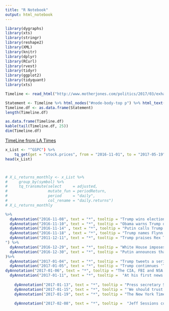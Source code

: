 ```yaml
---
title: "R Notebook"
output: html_notebook
---
```



```r
library(dygraphs)
library(xts)
library(stringr)
library(reshape2)
library(XML)
library(knitr)
library(dplyr)
library(RCurl)
library(rvest)
library(tidyr)
library(ggplot2)
library(tidyquant)
library(xts)
```


```r
Timeline <- read_html("http://www.motherjones.com/politics/2017/03/exhaustive-history-donald-trump-russia-scandal-timeline")
```

```r
Statement <- Timeline %>% html_nodes("#node-body-top p") %>% html_text()
Timeline.df <- as.data.frame(Statement)
length(Timeline.df)

as.data.frame(Timeline.df) 
kable(tail(Timeline.df, 25))
dim(Timeline.df)

```


[TimeLine from LA Times](http://www.latimes.com/politics/la-na-pol-trump-flynn-comey-russia-timeline-2017-htmlstory.html)



```r
x_List <- "^GSPC") %>%
    tq_get(get = "stock.prices", from = "2016-11-01", to = "2017-05-19")
head(x_List)



# X_L_returns_monthly <- x_List %>%
#     group_by(symbol) %>%
#     tq_transmute(select     = adjusted, 
#                  mutate_fun = periodReturn, 
#                  period     = "daily", 
#                  col_rename = "daily.returns") 
# X_L_returns_monthly
```


```r
%>%
  dyAnnotation("2016-11-08", text = "*", tooltip = "Trump wins election. Trump, defying polls, shocks the political establishment and beats Hillary Clinton to become the 45th president of the United States. It’s widely considered to be one of the biggest upsets in American political history.") %>%
  dyAnnotation("2016-11-10", text = "*", tooltip = "Obama warns Trump during a 90-minute meeting at the White House that Flynn, a former U.S. Army lieutenant general and Defense Intelligence Agency chief, is a problem. The warning comes out in May during Sally Yates’ testimony before Congress." ) %>%
  dyAnnotation("2016-11-14" , text = "*", tooltip = "Putin calls Trump to congratulate him on his victory. According to a release by Trump’s transition team, the two men discuss 'a range of issues including the threats and challenges facing the United States and Russia.' It goes on to add that Trump looks forward to 'a strong and enduring relationship with Russia and the people of Russia.'") %>%
  dyAnnotation("2016-11-18" , text = "*", tooltip = "Trump names Flynn as his choice as National Security Advisor") %>%
  dyAnnotation("2011-12-11", text = "*", tooltip = "Trump praises Rex Tillerson, chairman of ExxonMobil and recipient of Russia’s “Order of Friendship” Medal from Vladimir Putin in 2013, as “much more than a business executive” and a “world-class player.” Trump says Tillerson “knows many of the players” and did “massive deals in Russia” for Exxon. Two days later, Trump nominates him to be secretary of state.
") %>%
  dyAnnotation("2016-12-29", text = "*", tooltip = "White House imposes sanctions on Russia in response to her hacking of the DNC last summer and other interference in the U.S. Presidential election. Flynn, the incoming Nat. Security advisor, contacts the Russian Ambassador.") %>%
  dyAnnotation("2016-12-30", text = "*", tooltip = "Putin announces that he will not retailate against the US sanctions. It is very unusual for the Russians not to do this. Trump praises this announcement on Twitter"
)%>%
  dyAnnotation("2017-01-04", text = "*", tooltip = "Trump tweets a series of attacks on the integrity of the US intelligence community’s findings that Russia had hacked the election.") %>%
  dyAnnotation("2017-01-05", text = "*", tooltip = "Trump contimnues 'Tweet Storm'" )%>%
dyAnnotation("2017-01-06", text = "*", tooltip = "The CIA, FBI and NSA release their unclassified report, concluding unanimously, “Vladimir Putin ordered an influence campaign in 2016 aimed at the US presidential election.” The three intelligence agencies agree that “the Russian government aspired to help President-elect Trump’s election chances when possible.” The report also states that WikiLeaks had been Russia’s conduit for the effort, writing “We assess with high confidence that Russian military intelligence (General Staff Main Intelligence Directorate or GRU) used the Guccifer 2.0 persona and DCLeaks.com to release US victim data obtained in cyber operations publicly and in exclusives to media outlets and relayed material to WikiLeaks.(Source:http://billmoyers.com/story/the-trump-resistance-plan-a-timeline-russia-and-president-trump/)”" %>%  
  dyAnnotation("2017-01-11", text = "*", tooltip =  "At his first news conference, Trump says, 'As far as hacking, I think it was Russia. But I think we also get hacked by other countries and other people.' Also, Trump’s outside lawyer and a partner in the Morgan, Lewis & Bockius law firm, presents the plan to deal with Trump’s business conflicts of interest during his presidency. The plan allows Trump to retain beneficial ownership in all of his businesses. " ) %>%
    
    dyAnnotation("2017-01-13", text = "*", tooltip = "Press secretary Sean Spicer says, in response to WaPo atricle about Michael Flynn's conversations with the Russian Ambassador,  'it was only one call. They exchanged logistical information” for an upcoming call between Trump and Vladimir Putin after the inauguration.'") %>% 
    dyAnnotation("2017-01-15", text = "*", tooltip = "'We should trust Putin,' Trump tells The Times of London. Expressing once again his skepticism about NATO, Trump lambastes German Chancellor Angela Merkel.") %>% 
    dyAnnotation("2017-01-19", text = "*", tooltip = "The New York Times reports that former Trump campaign manager Paul Manafort, along with advisers Roger Stone and Carter Page, are under investigation in connection with possible links to Russia.") %>% 

    dyAnnotation("2017-02-08", text = "*", tooltip =  "Jeff Sessions confirmed as Atty. General." ) 
  
```

